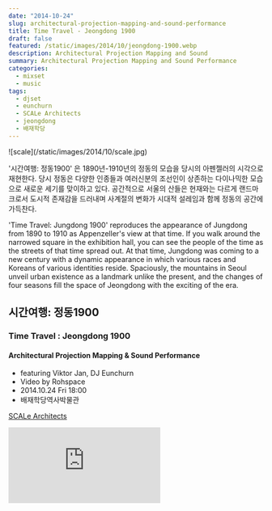 ```yaml
---
date: "2014-10-24"
slug: architectural-projection-mapping-and-sound-performance
title: Time Travel - Jeongdong 1900
draft: false
featured: /static/images/2014/10/jeongdong-1900.webp
description: Architectural Projection Mapping and Sound
summary: Architectural Projection Mapping and Sound Performance
categories:
  - mixset
  - music
tags:
  - djset
  - eunchurn
  - SCALe Architects
  - jeongdong
  - 배재학당
---
```


<div className="container flex justify-center">![scale](/static/images/2014/10/scale.jpg)</div>

'시간여행: 정동1900' 은 1890년-1910년의 정동의 모습을 당시의 아펜젤러의 시각으로 재현한다. 당시 정동은 다양한 인종들과 여러신분의 조선인이 상존하는 다이나믹한 모습으로 새로운 세기를 맞이하고 있다. 공간적으로 서울의 산들은 현재와는 다르게 랜드마크로서 도시적 존재감을 드러내며 사계절의 변화가 시대적 설레임과 함께 정동의 공간에 가득찬다.

'Time Travel: Jungdong 1900' reproduces the appearance of Jungdong from 1890 to 1910 as Appenzeller's view at that time. If you walk around the narrowed square in the exhibition hall, you can see the people of the time as the streets of that time spread out. At that time, Jungdong was coming to a new century with a dynamic appearance in which various races and Koreans of various identities reside. Spaciously, the mountains in Seoul unveil urban existence as a landmark unlike the present, and the changes of four seasons fill the space of Jeongdong with the exciting of the era.

## 시간여행: 정동1900

### Time Travel : Jeongdong 1900

#### Architectural Projection Mapping & Sound Performance

- featuring Viktor Jan, DJ Eunchurn
- Video by Rohspace
- 2014.10.24 Fri 18:00
- 배재학당역사박물관

[SCALe Architects](https://arch.scale.kr/)

<div className="__fl_vimeo" style={{ position: "relative", padding: "56.25% 0 0 0" }}>
  <iframe
    src="https://player.vimeo.com/video/120339213?h=18139eec5d&amp;badge=0&amp;autopause=0&amp;player_id=0&amp;app_id=58479"
    frameBorder="0"
    allow="autoplay; fullscreen; picture-in-picture"
    allowFullScreen
    style={{
      position: "absolute",
      top: 0,
      left: 0,
      width: "100%",
      height: "100%",
    }}
    title="20220925 심장강화 라이딩"
  ></iframe>
</div>
